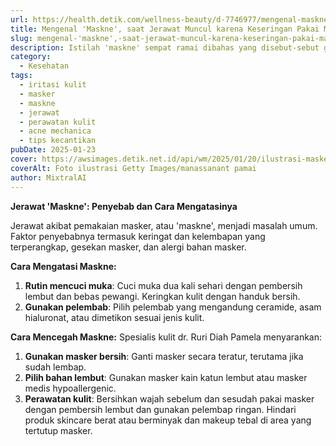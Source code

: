 ```yaml
---
url: https://health.detik.com/wellness-beauty/d-7746977/mengenal-maskne-saat-jerawat-muncul-karena-keseringan-pakai-masker
title: Mengenal 'Maskne', saat Jerawat Muncul karena Keseringan Pakai Masker
slug: mengenal-'maskne',-saat-jerawat-muncul-karena-keseringan-pakai-masker
description: Istilah 'maskne' sempat ramai dibahas yang disebut-sebut gegara penggunaan masker. Sebenarnya, apa itu 'maskne' dan bagaimana mengatasinya?
category:
  - Kesehatan
tags:
  - iritasi kulit
  - masker
  - maskne
  - jerawat
  - perawatan kulit
  - acne mechanica
  - tips kecantikan
pubDate: 2025-01-23
cover: https://awsimages.detik.net.id/api/wm/2025/01/20/ilustrasi-masker-jerawat_169.jpeg?wid=54&w=650&v=1&t=jpeg
coverAlt: Foto ilustrasi Getty Images/manassanant pamai
author: MixtralAI
---
```

**Jerawat 'Maskne': Penyebab dan Cara Mengatasinya**

Jerawat akibat pemakaian masker, atau 'maskne', menjadi masalah umum. Faktor penyebabnya termasuk keringat dan kelembapan yang terperangkap, gesekan masker, dan alergi bahan masker.

**Cara Mengatasi Maskne:**
1. **Rutin mencuci muka**: Cuci muka dua kali sehari dengan pembersih lembut dan bebas pewangi. Keringkan kulit dengan handuk bersih.
2. **Gunakan pelembab**: Pilih pelembab yang mengandung ceramide, asam hialuronat, atau dimetikon sesuai jenis kulit.

**Cara Mencegah Maskne:**
Spesialis kulit dr. Ruri Diah Pamela menyarankan:
1. **Gunakan masker bersih**: Ganti masker secara teratur, terutama jika sudah lembap.
2. **Pilih bahan lembut**: Gunakan masker kain katun lembut atau masker medis hypoallergenic.
3. **Perawatan kulit**: Bersihkan wajah sebelum dan sesudah pakai masker dengan pembersih lembut dan gunakan pelembap ringan. Hindari produk skincare berat atau berminyak dan makeup tebal di area yang tertutup masker.
